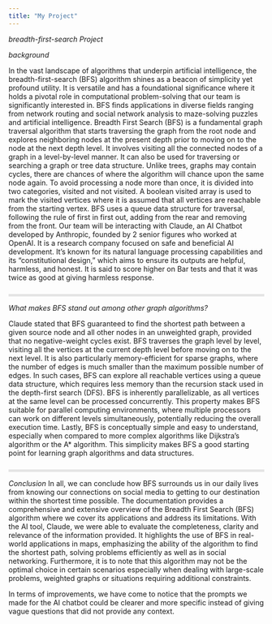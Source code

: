 ```yaml
---
title: "My Project"
---
```


*breadth-first-search Project*

*background*

In the vast landscape of algorithms that underpin artificial intelligence, the breadth-first-search (BFS) algorithm shines as a beacon of simplicity yet profound utility. It is versatile and has a foundational significance where it holds a pivotal role in computational problem-solving that our team is significantly interested in. BFS finds applications in diverse fields ranging from network routing and social network analysis to maze-solving puzzles and artificial intelligence.
Breadth First Search (BFS) is a fundamental graph traversal algorithm that starts traversing the graph from the root node and explores neighboring nodes at the present depth prior to moving on to the node at the next depth level. It involves visiting all the connected nodes of a graph in a level-by-level manner. It can also be used for traversing or searching a graph or tree data structure. Unlike trees, graphs may contain cycles, there are chances of where the algorithm will chance upon the same node again. To avoid processing a node more than once, it is divided into two categories, visited and not visited. A boolean visited array is used to mark the visited vertices where it is assumed that all vertices are reachable from the starting vertex. BFS uses a queue data structure for traversal, following the rule of first in first out, adding from the rear and removing from the front.
Our team will be interacting with Claude, an AI Chatbot developed by Anthropic, founded by 2 senior figures who worked at OpenAI. It is a research company focused on safe and beneficial AI development. It's known for its natural language processing capabilities and its "constitutional design," which aims to ensure its outputs are helpful, harmless, and honest. It is said to score higher on Bar tests and that it was twice as good at giving harmless response.

<div style="border-bottom: 5px solid #e5e5e5; padding-bottom: 10px;">
</div>

*What makes BFS stand out among other graph algorithms?*

Claude stated that BFS guaranteed to find the shortest path between a given source node and all other nodes in an unweighted graph, provided that no negative-weight cycles exist. BFS traverses the graph level by level, visiting all the vertices at the current depth level before moving on to the next level. It is also particularly memory-efficient for sparse graphs, where the number of edges is much smaller than the maximum possible number of edges. In such cases, BFS can explore all reachable vertices using a queue data structure, which requires less memory than the recursion stack used in the depth-first search (DFS). BFS is inherently parallelizable, as all vertices at the same level can be processed concurrently. This property makes BFS suitable for parallel computing environments, where multiple processors can work on different levels simultaneously, potentially reducing the overall execution time. Lastly, BFS is conceptually simple and easy to understand, especially when compared to more complex algorithms like Dijkstra's algorithm or the A* algorithm. This simplicity makes BFS a good starting point for learning graph algorithms and data structures.

<div style="border-bottom: 5px solid #e5e5e5; padding-bottom: 10px;">
</div>

*Conclusion*
In all, we can conclude how BFS surrounds us in our daily lives from knowing our connections on social media to getting to our destination within the shortest time possible. The documentation provides a comprehensive and extensive overview of the Breadth First Search (BFS) algorithm where we cover its applications and address its limitations. With the AI tool, Claude, we were able to evaluate the completeness, clarity and relevance of the information provided. It highlights the use of BFS in real-world applications in maps, emphasizing the ability of the algorithm to find the shortest path, solving problems efficiently as well as in social networking. Furthermore, it is to note that this algorithm may not be the optimal choice in certain scenarios especially when dealing with large-scale problems, weighted graphs or situations requiring additional constraints.

In terms of improvements, we have come to notice that the prompts we made for the AI chatbot could be clearer and more specific instead of giving vague questions that did not provide any context.  
